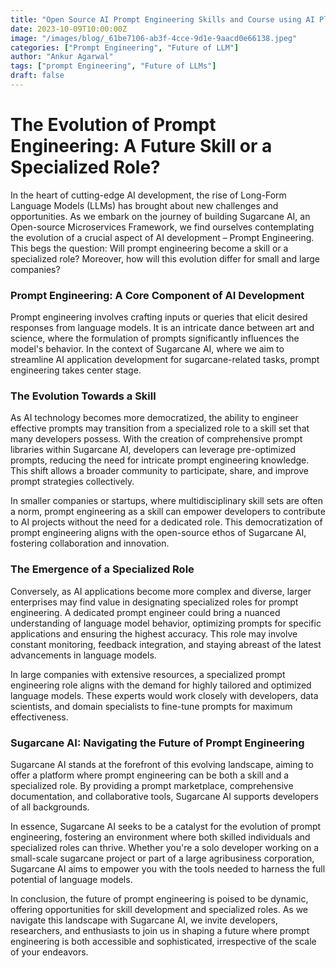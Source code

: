 ```yaml
---
title: "Open Source AI Prompt Engineering Skills and Course using AI Playground"	description: "Prompt Engineering skill and course by Sugarcane AI's open source AI Playground using npm like Prompt Pacakage and Micro LLM"
date: 2023-10-09T10:00:00Z
image: "/images/blog/_61be7106-ab3f-4cce-9d1e-9aacd0e66138.jpeg"
categories: ["Prompt Engineering", "Future of LLM"]
author: "Ankur Agarwal"
tags: ["prompt Engineering", "Future of LLMs"]
draft: false
---
```


# The Evolution of Prompt Engineering: A Future Skill or a Specialized Role?

In the heart of cutting-edge AI development, the rise of Long-Form Language Models (LLMs) has brought about new challenges and opportunities. As we embark on the journey of building Sugarcane AI, an Open-source Microservices Framework, we find ourselves contemplating the evolution of a crucial aspect of AI development – Prompt Engineering. This begs the question: Will prompt engineering become a skill or a specialized role? Moreover, how will this evolution differ for small and large companies?

### Prompt Engineering: A Core Component of AI Development

Prompt engineering involves crafting inputs or queries that elicit desired responses from language models. It is an intricate dance between art and science, where the formulation of prompts significantly influences the model's behavior. In the context of Sugarcane AI, where we aim to streamline AI application development for sugarcane-related tasks, prompt engineering takes center stage.

### The Evolution Towards a Skill

As AI technology becomes more democratized, the ability to engineer effective prompts may transition from a specialized role to a skill set that many developers possess. With the creation of comprehensive prompt libraries within Sugarcane AI, developers can leverage pre-optimized prompts, reducing the need for intricate prompt engineering knowledge. This shift allows a broader community to participate, share, and improve prompt strategies collectively.

In smaller companies or startups, where multidisciplinary skill sets are often a norm, prompt engineering as a skill can empower developers to contribute to AI projects without the need for a dedicated role. This democratization of prompt engineering aligns with the open-source ethos of Sugarcane AI, fostering collaboration and innovation.

### The Emergence of a Specialized Role

Conversely, as AI applications become more complex and diverse, larger enterprises may find value in designating specialized roles for prompt engineering. A dedicated prompt engineer could bring a nuanced understanding of language model behavior, optimizing prompts for specific applications and ensuring the highest accuracy. This role may involve constant monitoring, feedback integration, and staying abreast of the latest advancements in language models.

In large companies with extensive resources, a specialized prompt engineering role aligns with the demand for highly tailored and optimized language models. These experts would work closely with developers, data scientists, and domain specialists to fine-tune prompts for maximum effectiveness.

### Sugarcane AI: Navigating the Future of Prompt Engineering

Sugarcane AI stands at the forefront of this evolving landscape, aiming to offer a platform where prompt engineering can be both a skill and a specialized role. By providing a prompt marketplace, comprehensive documentation, and collaborative tools, Sugarcane AI supports developers of all backgrounds.

In essence, Sugarcane AI seeks to be a catalyst for the evolution of prompt engineering, fostering an environment where both skilled individuals and specialized roles can thrive. Whether you're a solo developer working on a small-scale sugarcane project or part of a large agribusiness corporation, Sugarcane AI aims to empower you with the tools needed to harness the full potential of language models.

In conclusion, the future of prompt engineering is poised to be dynamic, offering opportunities for skill development and specialized roles. As we navigate this landscape with Sugarcane AI, we invite developers, researchers, and enthusiasts to join us in shaping a future where prompt engineering is both accessible and sophisticated, irrespective of the scale of your endeavors.
